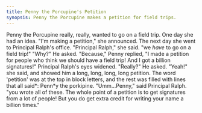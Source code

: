 ```yaml
---
title: Penny the Porcupine's Petition
synopsis: Penny the Porcupine makes a petition for field trips.
---
```


Penny the Porcupine really, really, wanted to go on a field trip. One day she had an idea. "I'm making a petition," she announced. The next day she went to Principal Ralph's office. "Principal Ralph," she said. "we *have* to go on a field trip!" "Why?" He asked. "Because," Penny replied, "I made a petition for people who think we should have a field trip! And I got a billion signatures!" Principal Ralph's eyes widened. "Really?" He asked. "Yeah!" she said, and showed him a long, long, long, long petition. The word 'petition' was at the top in block letters, and the rest was filled with lines that all said*: Penn*y the porkipine. "Umm...Penny," said Principal Ralph. "you wrote all of these. The whole point of a petition is to get signatures from a lot of people! But you do get extra credit for writing your name a billion times."
